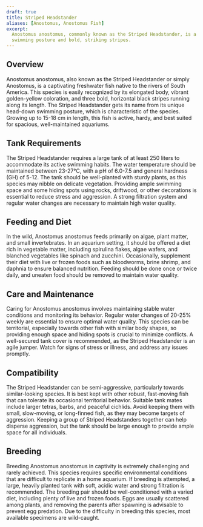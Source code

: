 ```yaml
---
draft: true
title: Striped Headstander
aliases: [Anostomus, Anostomus Fish]
excerpt:
  Anostomus anostomus, commonly known as the Striped Headstander, is a distinctive freshwater fish known for its unique
  swimming posture and bold, striking stripes.
---
```


## Overview

Anostomus anostomus, also known as the Striped Headstander or simply Anostomus, is a captivating freshwater fish native
to the rivers of South America. This species is easily recognized by its elongated body, vibrant golden-yellow
coloration, and three bold, horizontal black stripes running along its length. The Striped Headstander gets its name
from its unique head-down swimming posture, which is characteristic of the species. Growing up to 15-18 cm in length,
this fish is active, hardy, and best suited for spacious, well-maintained aquariums.

## Tank Requirements

The Striped Headstander requires a large tank of at least 250 liters to accommodate its active swimming habits. The
water temperature should be maintained between 23-27°C, with a pH of 6.0-7.5 and general hardness (GH) of 5-12. The tank
should be well-planted with sturdy plants, as this species may nibble on delicate vegetation. Providing ample swimming
space and some hiding spots using rocks, driftwood, or other decorations is essential to reduce stress and aggression. A
strong filtration system and regular water changes are necessary to maintain high water quality.

## Feeding and Diet

In the wild, Anostomus anostomus feeds primarily on algae, plant matter, and small invertebrates. In an aquarium
setting, it should be offered a diet rich in vegetable matter, including spirulina flakes, algae wafers, and blanched
vegetables like spinach and zucchini. Occasionally, supplement their diet with live or frozen foods such as bloodworms,
brine shrimp, and daphnia to ensure balanced nutrition. Feeding should be done once or twice daily, and uneaten food
should be removed to maintain water quality.

## Care and Maintenance

Caring for Anostomus anostomus involves maintaining stable water conditions and monitoring its behavior. Regular water
changes of 20-25% weekly are essential to ensure optimal water quality. This species can be territorial, especially
towards other fish with similar body shapes, so providing enough space and hiding spots is crucial to minimize
conflicts. A well-secured tank cover is recommended, as the Striped Headstander is an agile jumper. Watch for signs of
stress or illness, and address any issues promptly.

## Compatibility

The Striped Headstander can be semi-aggressive, particularly towards similar-looking species. It is best kept with other
robust, fast-moving fish that can tolerate its occasional territorial behavior. Suitable tank mates include larger
tetras, barbs, and peaceful cichlids. Avoid keeping them with small, slow-moving, or long-finned fish, as they may
become targets of aggression. Keeping a group of Striped Headstanders together can help disperse aggression, but the
tank should be large enough to provide ample space for all individuals.

## Breeding

Breeding Anostomus anostomus in captivity is extremely challenging and rarely achieved. This species requires specific
environmental conditions that are difficult to replicate in a home aquarium. If breeding is attempted, a large, heavily
planted tank with soft, acidic water and strong filtration is recommended. The breeding pair should be well-conditioned
with a varied diet, including plenty of live and frozen foods. Eggs are usually scattered among plants, and removing the
parents after spawning is advisable to prevent egg predation. Due to the difficulty in breeding this species, most
available specimens are wild-caught.
